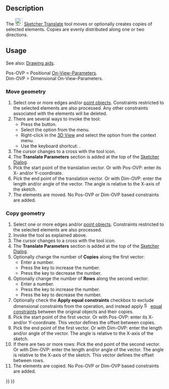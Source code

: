 <languages/>
<translate>

<!--T:1-->
{{Docnav
|[[Sketcher_SelectVerticalAxis|Select Vertical Axis]]
|[[Sketcher_Rotate|Rotate/Polar Transform]]
|[[Sketcher_Workbench|Sketcher]]
|IconL=Sketcher_SelectVerticalAxis.svg
|IconR=Sketcher_Rotate.svg
|IconC=Workbench_Sketcher.svg
}}

<!--T:2-->
{{GuiCommand
|Name=Sketcher Translate
|MenuLocation=Sketch → Sketcher Tools → Move/Array Transform
|Workbenches=[[Sketcher_Workbench|Sketcher]]
|Shortcut={{KEY|W}}
|Version=1.0
|SeeAlso=
}}

==Description== <!--T:3-->

<!--T:4-->
The [[Image:Sketcher_Translate.svg|24px]] [[Sketcher_Translate|Sketcher Translate]] tool moves or optionally creates copies of selected elements. Copies are evenly distributed along one or two directions.

==Usage== <!--T:5-->

<!--T:6-->
See also: [[Sketcher_Workbench#Drawing_aids|Drawing aids]].

<!--T:7-->
Pos-OVP = Positional [[Sketcher_Preferences#General|On-View-Parameters]].<br>
Dim-OVP = Dimensional On-View-Parameters.

===Move geometry=== <!--T:8-->

<!--T:9-->
# Select one or more edges and/or [[Sketcher_CreatePoint|point objects]]. Constraints restricted to the selected elements are also processed. Any other constraints associated with the elements will be deleted.
# There are several ways to invoke the tool:
#* Press the {{Button|[[Image:Sketcher_Translate.svg|16px]] [[Sketcher_Translate|Move/Array Transform]]}} button.
#* Select the {{MenuCommand|Sketch → Sketcher Tools → [[Image:Sketcher_Translate.svg|16px]] Move/Array Transform}} option from the menu.
#* Right-click in the [[3D_View|3D View]] and select the {{MenuCommand|[[Image:Sketcher_Translate.svg|16px]] Move/Array Transform}} option from the context menu.
#* Use the keyboard shortcut: {{KEY|W}}.
# The cursor changes to a cross with the tool icon.
# The '''Translate Parameters''' section is added at the top of the [[Sketcher_Dialog|Sketcher Dialog]].
# Pick the start point of the translation vector. Or with Pos-OVP: enter its X- and/or Y-coordinate.
# Pick the end point of the translation vector. Or with Dim-OVP: enter the length and/or angle of the vector. The angle is relative to the X-axis of the sketch.
# The elements are moved. No Pos-OVP or Dim-OVP based constraints are added.

===Copy geometry=== <!--T:10-->

<!--T:11-->
# Select one or more edges and/or [[Sketcher_CreatePoint|point objects]]. Constraints restricted to the selected elements are also processed.
# Invoke the tool as explained above.
# The cursor changes to a cross with the tool icon.
# The '''Translate Parameters''' section is added at the top of the [[Sketcher_Dialog|Sketcher Dialog]].
# Optionally change the number of '''Copies''' along the first vector:
#* Enter a number.
#* Press the {{KEY|U}} key to increase the number.
#* Press the {{KEY|J}} key to decrease the number.
# Optionally change the number of '''Rows''' along the second vector:
#* Enter a number.
#* Press the {{KEY|R}} key to increase the number.
#* Press the {{KEY|F}} key to decrease the number.
# Optionally check the '''Apply equal constraints''' checkbox to exclude dimensional constraints from the operation, and instead apply [[Image:Sketcher_ConstrainEqual.svg|16px]] [[Sketcher_ConstrainEqual|equal constraints]] between the original objects and their copies.
# Pick the start point of the first vector. Or with Pos-OVP: enter its X- and/or Y-coordinate. This vector defines the offset between copies.
# Pick the end point of the first vector. Or with Dim-OVP: enter the length and/or angle of the vector. The angle is relative to the X-axis of the sketch.
# If there are two or more rows: Pick the end point of the second vector. Or with Dim-OVP: enter the length and/or angle of the vector. The angle is relative to the X-axis of the sketch. This vector defines the offset between rows.
# The elements are copied. No Pos-OVP or Dim-OVP based constraints are added.


<!--T:12-->
{{Docnav
|[[Sketcher_SelectVerticalAxis|Select Vertical Axis]]
|[[Sketcher_Rotate|Rotate/Polar Transform]]
|[[Sketcher_Workbench|Sketcher]]
|IconL=Sketcher_SelectVerticalAxis.svg
|IconR=Sketcher_Rotate.svg
|IconC=Workbench_Sketcher.svg
}}

</translate>
{{Sketcher_Tools_navi{{#translation:}}}}
{{Userdocnavi{{#translation:}}}}